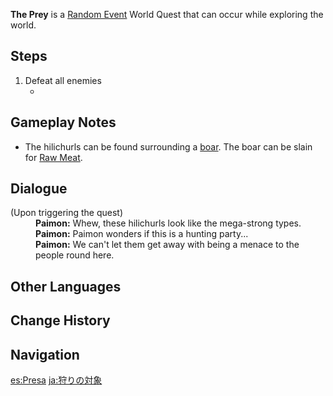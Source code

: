 {{Quest Infobox
|id             = 7
|image          = Random Event The Prey.png
|type           = World
|group          = Random Event
|region         = Mondstadt
|startLocation  = [[Mondstadt]]
|otherRewards   = *AR-Dependent Rewards
|characters     = Paimon; Traveler
}}
'''The Prey''' is a [[Random Event]] World Quest that can occur while exploring the world.

==Steps==
# Defeat all enemies
#* {{Enemy|Hilichurl|x=2-4}}

==Gameplay Notes==
* The hilichurls can be found surrounding a [[boar]]. The boar can be slain for [[Raw Meat]].

==Dialogue==
{{Dialogue Start}}
;(Upon triggering the quest)
:'''Paimon:''' Whew, these hilichurls look like the mega-strong types.
:'''Paimon:''' Paimon wonders if this is a hunting party...
:'''Paimon:''' We can't let them get away with being a menace to the people round here.
{{Dialogue End}}

==Other Languages==
{{Other Languages
|en      = The Prey
|zhs     = 狩猎对象
|zhs_rm  = Shòuliè Duìxiàng
|zht     = 狩獵對象
|zht_rm  = Shòuliè Duìxiàng
|zh_tl   = Hunting Target
|ja      = 狩りの対象
|ja_rm   = Kari no Taishou
|ja_tl   = Hunting Target
|ko      = 사냥감
|ko_tl   = The Prey
|es      = Presa
|es_tl   = Prey
|fr      = Objectif de chasse
|fr_tl   = Hunting Target
|ru      = Добыча
|ru_tl   = The Prey
|th      = ตามล่าหาเนื้อคู่
|th_rm   = 
|th_tl   = 
|vi      = Đối Tượng Săn Bắt
|vi_tl   = 
|de      = Fette Beute
|de_tl   = Big Booty
|de_note = Valuable stolen goods.
|id      = Sang Mangsa
|id_tl   = The Prey
|pt      = A Presa
|pt_tl   = The Prey
|tr      = Av
|tr_tl   = 
|it      = La preda
|it_tl   = 
}}

==Change History==
{{Change History|1.0}}

==Navigation==
{{Quests by Type Navbox|type=Random Events}}

[[es:Presa]]
[[ja:狩りの対象]]
